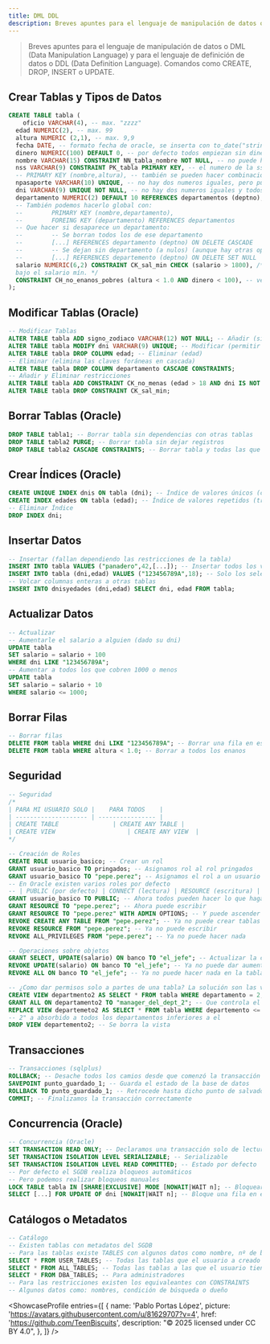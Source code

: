 ```yaml
---
title: DML DDL
description: Breves apuntes para el lenguaje de manipulación de datos o DML (Data Manipulation Language) y para el lenguaje de definición de datos o DDL (Data Definition Language). Comandos como CREATE, DROP, INSERT o UPDATE.
---
```



> Breves apuntes para el lenguaje de manipulación de datos o DML (Data Manipulation Language) y para el lenguaje de definición de datos o DDL (Data Definition Language). Comandos como CREATE, DROP, INSERT o UPDATE.

## Crear Tablas y Tipos de Datos

```sql wrap
CREATE TABLE tabla (
	oficio VARCHAR(4), -- max. "zzzz"
  edad NUMERIC(2), -- max. 99
  altura NUMERIC (2,1), -- max. 9,9
  fecha DATE, -- formato fecha de oracle, se inserta con to_date("string","formato")
  dinero NUMERIC(100) DEFAULT 0, -- por defecto todos empiezan sin dinero
  nombre VARCHAR(15) CONSTRAINT NN_tabla_nombre NOT NULL, -- no puede haber nombres nulos
  nss VARCHAR(9) CONSTRAINT PK_tabla PRIMARY KEY, -- el numero de la ss es la clave primaria
  -- PRIMARY KEY (nombre,altura), -- también se pueden hacer combinaciones
  npasaporte VARCHAR(10) UNIQUE, -- no hay dos numeros iguales, pero puede haber nulos
  dni VARCHAR(9) UNIQUE NOT NULL, -- no hay dos numeros iguales y todos tienen (c. candidata)
  departamento NUMERIC(2) DEFAULT 10 REFERENCES departamentos (deptno), -- clave foranea
  -- También podemos hacerlo global con:
  -- 		PRIMARY KEY (nombre,departamento),
  -- 		FOREING KEY (departamento) REFERENCES departamentos
  -- Que hacer si desaparece un departamento:
  --		-- Se borran todos los de ese departamento
  --		[...] REFERENCES departamento (deptno) ON DELETE CASCADE
  -- 		-- Se dejan sin departamento (a nulos) (aunque hay otras opciones como DEFAULT etc)
  --		[...] REFERENCES departemento (deptno) ON DELETE SET NULL
  salario NUMERIC(6,2) CONSTRAINT CK_sal_min CHECK (salario > 1800), /* no puede haber gente
  bajo el salario mín. */
  CONSTRAINT CH_no_enanos_pobres (altura < 1.0 AND dinero < 100), -- versión global
);
```

## Modificar Tablas (Oracle)

```sql wrap
-- Modificar Tablas
ALTER TABLE tabla ADD signo_zodiaco VARCHAR(12) NOT NULL; -- Añadir (signos del zodiaco)
ALTER TABLE tabla MODIFY dni VARCHAR(9) UNIQUE; -- Modificar (permitir gente sin dni)
ALTER TABLE tabla DROP COLUMN edad; -- Eliminar (edad)
-- Eliminar (elimina las claves foráneas en cascada)
ALTER TABLE tabla DROP COLUMN departamento CASCADE CONSTRAINTS;
-- Añadir y Eliminar restricciones
ALTER TABLE tabla ADD CONSTRAINT CK_no_menas (edad > 18 AND dni IS NOT NULL);
ALTER TABLE tabla DROP CONSTRAINT CK_sal_min;
```

## Borrar Tablas (Oracle)

```sql wrap
DROP TABLE tabla1; -- Borrar tabla sin dependencias con otras tablas
DROP TABLE tabla2 PURGE; -- Borrar tabla sin dejar registros
DROP TABLE tabla2 CASCADE CONSTRAINTS; -- Borrar tabla y todas las que dependan de ella
```

## Crear Índices (Oracle)

```sql wrap
CREATE UNIQUE INDEX dnis ON tabla (dni); -- Índice de valores únicos (clave candidata)
CREATE INDEX edades ON tabla (edad); -- Índice de valores repetidos (tramos de edades)
-- Eliminar Índice
DROP INDEX dni;
```

## Insertar Datos

```sql wrap
-- Insertar (fallan dependiendo las restricciones de la tabla)
INSERT INTO tabla VALUES ("panadero",42,[...]); -- Insertar todos los valores en orden
INSERT INTO tabla (dni,edad) VALUES ("123456789A",18); -- Solo los seleccionados
-- Volcar columnas enteras a otras tablas
INSERT INTO dnisyedades (dni,edad) SELECT dni, edad FROM tabla;
```

## Actualizar Datos

```sql wrap
-- Actualizar
-- Aumentarle el salario a alguien (dado su dni)
UPDATE tabla
SET salario = salario + 100
WHERE dni LIKE "123456789A";
-- Aumentar a todos los que cobren 1000 o menos
UPDATE tabla
SET salario = salario + 10
WHERE salario <= 1000;
```

## Borrar Filas

```sql wrap
-- Borrar filas
DELETE FROM tabla WHERE dni LIKE "123456789A"; -- Borrar una fila en específico
DELETE FROM tabla WHERE altura < 1.0; -- Borrar a todos los enanos
```

## Seguridad

```sql wrap
-- Seguridad
/*
| PARA MI USUARIO SOLO |    PARA TODOS    |
| -------------------- | ---------------- |
| CREATE TABLE				 | CREATE ANY TABLE |
| CREATE VIEW					 | CREATE ANY VIEW  |
*/

-- Creación de Roles
CREATE ROLE usuario_basico; -- Crear un rol
GRANT usuario_basico TO pringados; -- Asignamos rol al rol pringados
GRANT usuario_basico TO "pepe.perez"; -- Asignamos el rol a un usuario
-- En Oracle existen varios roles por defecto
-- | PUBLIC (por defecto) | CONNECT (lectura) | RESOURCE (escritura) | DBA (administrador) |
GRANT usuario_basico TO PUBLIC; -- Ahora todos pueden hacer lo que haga un usuario_basico
GRANT RESOURCE TO "pepe.perez"; -- Ahora puede escribir
GRANT RESOURCE TO "pepe.perez" WITH ADMIN OPTIONS; -- Y puede ascender a otros a su mismo rol
REVOKE CREATE ANY TABLE FROM "pepe.perez"; -- Ya no puede crear tablas públicas
REVOKE RESOURCE FROM "pepe.perez"; -- Ya no puede escribir
REVOKE ALL_PRIVILEGES FROM "pepe.perez"; -- Ya no puede hacer nada

-- Operaciones sobre objetos
GRANT SELECT, UPDATE(salario) ON banco TO "el_jefe"; -- Actualizar la columna salario y leer
REVOKE UPDATE(salario) ON banco TO "el_jefe"; -- Ya no puede dar aumentos
REVOKE ALL ON banco TO "el_jefe"; -- Ya no puede hacer nada en la tabla "banco"

-- ¿Como dar permisos solo a partes de una tabla? La solución son las vistas
CREATE VIEW departmento2 AS SELECT * FROM tabla WHERE departamento = 2; -- El departamento 2
GRANT ALL ON departamento2 TO "manager_del_dept_2"; -- Que controla el manager del dept. 2
REPLACE VIEW departemeto2 AS SELECT * FROM tabla WHERE departemento <= 2; -- El "departamento
-- 2" a absorbido a todos los departamentos inferiores a el
DROP VIEW departemento2; -- Se borra la vista
```

## Transacciones

```sql wrap
-- Transacciones (sqlplus)
ROLLBACK; -- Desache todos los camios desde que comenzó la transacción
SAVEPOINT punto_guardado_1; -- Guarda el estado de la base de datos
ROLLBACK TO punto_guardado_1; -- Retrocede hasta dicho punto de salvado
COMMIT; -- Finalizamos la transacción correctamente
```

## Concurrencia (Oracle)

```sql wrap
-- Concurrencia (Oracle)
SET TRANSACTION READ ONLY; -- Declaramos una transacción solo de lectura (mejora rendimiento)
SET TRANSACTION ISOLATION LEVEL SERIALIZABLE; -- Serializable
SET TRANSACTION ISOLATION LEVEL READ COMMITTED; -- Estado por defecto
-- Por defecto el SGDB realiza bloqueos automáticos
-- Pero podemos realizar bloqueos manuales
LOCK TABLE tabla IN [SHARE|EXCLUSIVE] MODE [NOWAIT|WAIT n]; -- Bloquear una tabla y opciones
SELECT [...] FOR UPDATE OF dni [NOWAIT|WAIT n]; -- Bloque una fila en específico
```

## Catálogos o Metadatos

```sql wrap
-- Catálogo
-- Existen tablas con metadatos del SGDB
-- Para las tablas existe TABLES con algunos datos como nombre, nº de bloques, nº de columnas
SELECT * FROM USER_TABLES; -- Todas las tablas que el usuario a creado
SELECT * FROM ALL_TABLES; -- Todas las tablas a las que el usuario tiene acceso
SELECT * FROM DBA_TABLES; -- Para administradores
-- Para las restricciones existen los equivaleantes con CONSTRAINTS
-- Algunos datos como: nombres, condición de búsqueda o dueño
```

<ShowcaseProfile
  entries={[
    {
      name: 'Pablo Portas López',
      picture: 'https://avatars.githubusercontent.com/u/81629707?v=4',
      href: 'https://github.com/TeenBiscuits',
      description:
        "© 2025 licensed under CC BY 4.0",
    },
  ]}
/>
